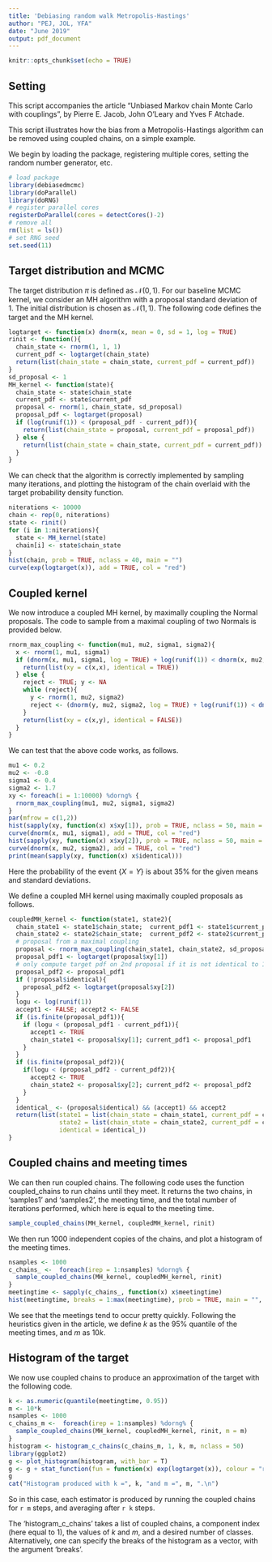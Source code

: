 ```yaml
---
title: 'Debiasing random walk Metropolis-Hastings'
author: "PEJ, JOL, YFA"
date: "June 2019"
output: pdf_document
---
```


```r
knitr::opts_chunk$set(echo = TRUE)
```

## Setting

This script accompanies the article "Unbiased Markov chain Monte Carlo with couplings", by Pierre E. Jacob, John O'Leary and Yves F Atchade.

This script illustrates how the bias from a Metropolis-Hastings algorithm can be removed
using coupled chains, on a simple example.

We begin by loading the package, registering multiple cores, setting the random number generator, etc.

```r
# load package
library(debiasedmcmc)
library(doParallel)
library(doRNG)
# register parallel cores
registerDoParallel(cores = detectCores()-2)
# remove all
rm(list = ls())
# set RNG seed
set.seed(11)
```

## Target distribution and MCMC

The target distribution $\pi$ is defined as $\mathcal{N}(0,1)$. 
For our baseline MCMC kernel,
we consider an MH algorithm with a proposal standard deviation of $1$. 
The initial distribution is chosen as $\mathcal{N}(1,1)$.
The following code defines the target and the MH kernel.


```r
logtarget <- function(x) dnorm(x, mean = 0, sd = 1, log = TRUE)
rinit <- function(){
  chain_state <- rnorm(1, 1, 1)
  current_pdf <- logtarget(chain_state)
  return(list(chain_state = chain_state, current_pdf = current_pdf))
}
sd_proposal <- 1
MH_kernel <- function(state){
  chain_state <- state$chain_state
  current_pdf <- state$current_pdf
  proposal <- rnorm(1, chain_state, sd_proposal)
  proposal_pdf <- logtarget(proposal)
  if (log(runif(1)) < (proposal_pdf - current_pdf)){
    return(list(chain_state = proposal, current_pdf = proposal_pdf))
  } else {
    return(list(chain_state = chain_state, current_pdf = current_pdf))
  }
}
```

We can check that the algorithm is correctly implemented by sampling
many iterations, and plotting the histogram of the chain overlaid with the target
probability density function.

```r
niterations <- 10000
chain <- rep(0, niterations)
state <- rinit()
for (i in 1:niterations){
  state <- MH_kernel(state)
  chain[i] <- state$chain_state
}
hist(chain, prob = TRUE, nclass = 40, main = "")
curve(exp(logtarget(x)), add = TRUE, col = "red")

```


## Coupled kernel

We now introduce a coupled MH kernel, by maximally coupling the Normal
proposals. The code to sample from a maximal coupling of two Normals is provided below.

```r
rnorm_max_coupling <- function(mu1, mu2, sigma1, sigma2){
  x <- rnorm(1, mu1, sigma1)
  if (dnorm(x, mu1, sigma1, log = TRUE) + log(runif(1)) < dnorm(x, mu2, sigma2, log = TRUE)){
    return(list(xy = c(x,x), identical = TRUE))
  } else {
    reject <- TRUE; y <- NA
    while (reject){
      y <- rnorm(1, mu2, sigma2)
      reject <- (dnorm(y, mu2, sigma2, log = TRUE) + log(runif(1)) < dnorm(y, mu1, sigma1, log = TRUE))
    }
    return(list(xy = c(x,y), identical = FALSE))
  }
}
```

We can test that the above code works, as follows.

```r
mu1 <- 0.2
mu2 <- -0.8
sigma1 <- 0.4
sigma2 <- 1.7
xy <- foreach(i = 1:10000) %dorng% {
  rnorm_max_coupling(mu1, mu2, sigma1, sigma2)
}
par(mfrow = c(1,2))
hist(sapply(xy, function(x) x$xy[1]), prob = TRUE, nclass = 50, main = "", xlab = "x")
curve(dnorm(x, mu1, sigma1), add = TRUE, col = "red")
hist(sapply(xy, function(x) x$xy[2]), prob = TRUE, nclass = 50, main = "", xlab = "y")
curve(dnorm(x, mu2, sigma2), add = TRUE, col = "red")
print(mean(sapply(xy, function(x) x$identical)))
```

Here the probability of the event $\{X=Y\}$ is about $35\%$ for the given means and standard deviations.

We define a coupled MH kernel using maximally coupled proposals as follows.

```r
coupledMH_kernel <- function(state1, state2){
  chain_state1 <- state1$chain_state;  current_pdf1 <- state1$current_pdf
  chain_state2 <- state2$chain_state;  current_pdf2 <- state2$current_pdf
  # proposal from a maximal coupling
  proposal <- rnorm_max_coupling(chain_state1, chain_state2, sd_proposal, sd_proposal)
  proposal_pdf1 <- logtarget(proposal$xy[1])
  # only compute target pdf on 2nd proposal if it is not identical to 1st proposal
  proposal_pdf2 <- proposal_pdf1
  if (!proposal$identical){
    proposal_pdf2 <- logtarget(proposal$xy[2])
  }
  logu <- log(runif(1))
  accept1 <- FALSE; accept2 <- FALSE
  if (is.finite(proposal_pdf1)){
    if (logu < (proposal_pdf1 - current_pdf1)){
      accept1 <- TRUE
      chain_state1 <- proposal$xy[1]; current_pdf1 <- proposal_pdf1
    }
  }
  if (is.finite(proposal_pdf2)){
    if(logu < (proposal_pdf2 - current_pdf2)){
      accept2 <- TRUE
      chain_state2 <- proposal$xy[2]; current_pdf2 <- proposal_pdf2
    }
  }
  identical_ <- (proposal$identical) && (accept1) && accept2
  return(list(state1 = list(chain_state = chain_state1, current_pdf = current_pdf1),
              state2 = list(chain_state = chain_state2, current_pdf = current_pdf2),
              identical = identical_))
}
```

## Coupled chains and meeting times

We can then run coupled chains. The following 
code uses the function coupled_chains to run chains until they meet.
It returns the two chains, in 'samples1' and 'samples2', the meeting time,
and the total number of iterations performed, which here is equal to the meeting time.

```r
sample_coupled_chains(MH_kernel, coupledMH_kernel, rinit)
```

We then run $1000$ independent copies of the chains, and plot a histogram
of the meeting times.
```r
nsamples <- 1000
c_chains_ <-  foreach(irep = 1:nsamples) %dorng% {
  sample_coupled_chains(MH_kernel, coupledMH_kernel, rinit)
}
meetingtime <- sapply(c_chains_, function(x) x$meetingtime)
hist(meetingtime, breaks = 1:max(meetingtime), prob = TRUE, main = "", xlab = "meeting times")
```

We see that the meetings tend to occur pretty quickly.
Following the heuristics given in the article, we define $k$ as the $95\%$ quantile of the meeting times, and $m$ as $10k$.

## Histogram of the target

We now use coupled chains to produce an approximation of the target with the following code.

```r
k <- as.numeric(quantile(meetingtime, 0.95))
m <- 10*k
nsamples <- 1000
c_chains_m <-  foreach(irep = 1:nsamples) %dorng% {
  sample_coupled_chains(MH_kernel, coupledMH_kernel, rinit, m = m)
}
histogram <- histogram_c_chains(c_chains_m, 1, k, m, nclass = 50)
library(ggplot2)
g <- plot_histogram(histogram, with_bar = T)
g <- g + stat_function(fun = function(x) exp(logtarget(x)), colour = "red", alpha = 1)
g
cat("Histogram produced with k =", k, "and m =", m, ".\n")
```

So in this case, each estimator is produced by running the coupled chains
for `r m` steps, and averaging after `r k` steps.

The 'histogram_c_chains' takes a list of coupled chains, 
a component index (here equal to $1$), the values of $k$ and $m$, 
and a desired number of classes. Alternatively, one can
specify the breaks of the histogram as a vector, with the argument 'breaks'.

